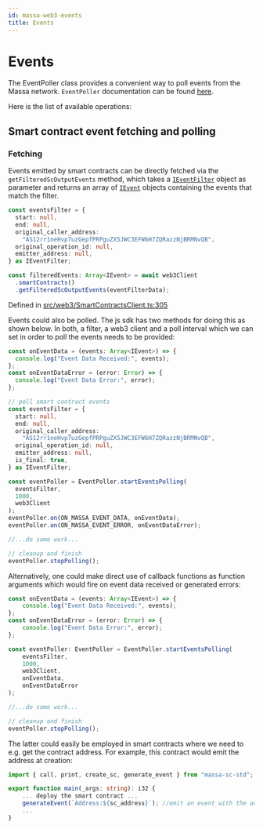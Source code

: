 ```yaml
---
id: massa-web3-events
title: Events
---
```


# Events

The EventPoller class provides a convenient way to poll events from the Massa network.
`EventPoller` documentation can be found [here](https://web3.docs.massa.net/classes/EventPoller.html).

Here is the list of available operations:

## Smart contract event fetching and polling
### Fetching
Events emitted by smart contracts can be directly fetched via the `getFilteredScOutputEvents` method, which takes a
[`IEventFilter`](https://web3.docs.massa.net/interfaces/IEventFilter.html) object as parameter and returns an array of
[`IEvent`](https://web3.docs.massa.net/interfaces/IEvent.html) objects containing the events that match the filter.

```typescript
const eventsFilter = {
  start: null,
  end: null,
  original_caller_address:
    "AS12rr1neHvp7uzGepfPRPguZX5JWC3EFW6H7ZQRazzNjBRMNvQB",
  original_operation_id: null,
  emitter_address: null,
} as IEventFilter;

const filteredEvents: Array<IEvent> = await web3Client
  .smartContracts()
  .getFilteredScOutputEvents(eventFilterData);
```

Defined in [src/web3/SmartContractsClient.ts:305](https://github.com/massalabs/massa-web3/blob/41f5634/src/web3/SmartContractsClient.ts#L305)

Events could also be polled. The js sdk has two methods for doing this as shown below. In both, a filter, a web3 client and a poll interval which
we can set in order to poll the events needs to be provided:

```typescript
const onEventData = (events: Array<IEvent>) => {
  console.log("Event Data Received:", events);
};
const onEventDataError = (error: Error) => {
  console.log("Event Data Error:", error);
};

// poll smart contract events
const eventsFilter = {
  start: null,
  end: null,
  original_caller_address:
    "AS12rr1neHvp7uzGepfPRPguZX5JWC3EFW6H7ZQRazzNjBRMNvQB",
  original_operation_id: null,
  emitter_address: null,
  is_final: true,
} as IEventFilter;

const eventPoller = EventPoller.startEventsPolling(
  eventsFilter,
  1000,
  web3Client
);
eventPoller.on(ON_MASSA_EVENT_DATA, onEventData);
eventPoller.on(ON_MASSA_EVENT_ERROR, onEventDataError);

//...do some work...

// cleanup and finish
eventPoller.stopPolling();
```

Alternatively, one could make direct use of callback functions as function arguments which would fire on event data received or generated errors:

```typescript
const onEventData = (events: Array<IEvent>) => {
    console.log("Event Data Received:", events);
};
const onEventDataError = (error: Error) => {
    console.log("Event Data Error:", error);
};

const eventPoller: EventPoller = EventPoller.startEventsPolling(
    eventsFilter,
    1000,
    web3Client,
    onEventData,
    onEventDataError
);

//...do some work...

// cleanup and finish
eventPoller.stopPolling();
```

The latter could easily be employed in smart contracts where we need to e.g. get the contract address. For example, this contract would emit the address at creation:

```typescript
import { call, print, create_sc, generate_event } from "massa-sc-std";

export function main(_args: string): i32 {
    ... deploy the smart contract ...
    generateEvent(`Address:${sc_address}`); //emit an event with the address
    ...
}
```
